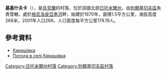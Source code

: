 {{coord|49|49|35|N|28|32|54|E|scale:30000|display=title}}

'''基基什夫卡'''（{{lang-uk|Кикишівка}}），是[[烏克蘭|烏克蘭]]的村落，位於該國北部[[日托米爾州|日托米爾州]]，由[[別爾基切夫區|別爾基切夫區]]負責管轄，處於[[格尼洛皮亞季河|格尼洛皮亞季河]]畔，始建於1670年，面積1.5平方公里，海拔高度268米，2001年人口268，人口密度每平方公里178.19人。

==參考資料==
*[http://w1.c1.rada.gov.ua/pls/z7502/A005?rdat1=21.10.2012&rf7571=8860 Кикишівка]{{dead link|date=2017年12月 |bot=InternetArchiveBot |fix-attempted=yes }}
* [http://weather.in.ua/ua/zhitomirskaja/10426 Погода в селі Кикишівка] {{Wayback|url=http://weather.in.ua/ua/zhitomirskaja/10426 |date=20111219125309 }}

{{DEFAULTSORT:Кикишівка}}
[[Category:日托米爾州村落|Category:日托米爾州村落]]
[[Category:別爾基切夫區村落|Category:別爾基切夫區村落]]


{{Zhytomyr-geo-stub}}